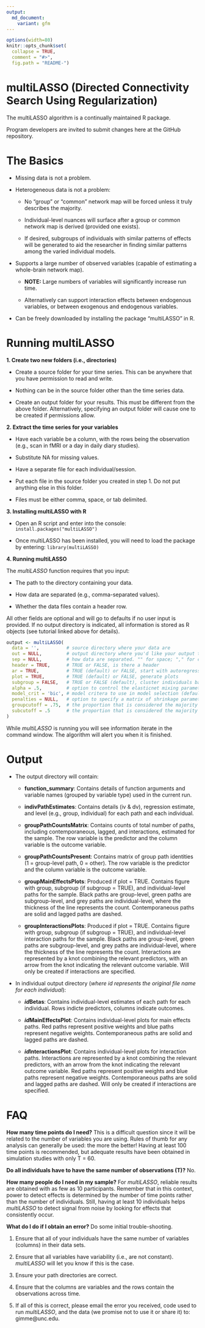 ```yaml
---
output:
  md_document:
    variant: gfm
---
```


<!-- README.md is generated from README.Rmd. Please edit that file -->

```r
options(width=80)
knitr::opts_chunk$set(
  collapse = TRUE,
  comment = "#>",
  fig.path = "README-")
```

# **multiLASSO (Directed Connectivity Search Using Regularization)**

The multiLASSO algorithm is a continually maintained R package.

Program developers are invited to submit changes here at the GitHub repository. 

# **The Basics**

+ Missing data is not a problem. 

+ Heterogeneous data is not a problem: 

  + No "group" or "common" network map will be forced unless it truly describes the majority. 
  
  + Individual-level nuances will surface after a group or common network map is derived (provided one exists).
  
  + If desired, subgroups of individuals with similar patterns of effects will be generated to aid the researcher in finding similar patterns among the varied individual models. 
  
+ Supports a large number of observed variables (capable of estimating a whole-brain network map). 
  + **NOTE:** Large numbers of variables will significantly increase run time.

  + Alternatively can support interaction effects between endogenous variables, or between exogenous and endogenous variables.

+ Can be freely downloaded by installing the package "multiLASSO" in R.

# **Running multiLASSO**

__1. Create two new folders (i.e., directories)__

+ Create a source folder for your time series. This can be anywhere that you have permission to read and write. 

+ Nothing can be in the source folder other than the time series data.

+ Create an output folder for your results. This must be different from the above folder. Alternatively, specifying an output folder will cause one to be created if permissions allow.

__2. Extract the time series for your variables__

  + Have each variable be a column, with the rows being the observation (e.g., scan in fMRI or a day in daily diary studies).

  + Substitute NA for missing values.

  + Have a separate file for each individual/session.

  + Put each file in the source folder you created in step 1. Do not put anything else in this folder.

  + Files must be either comma, space, or tab delimited.

__3. Installing multiLASSO with R__

  + Open an R script and enter into the console: `install.packages("multiLASSO")`
  
  + Once multiLASSO has been installed, you will need to load the package by entering: `library(multiLASSO)`
  
__4. Running multiLASSO__

  The *multiLASSO* function requires that you input:
  
  + The path to the directory containing your data.
  
  + How data are separated (e.g., comma-separated values).
  
  + Whether the data files contain a header row. 
  
  All other fields are optional and will go to defaults if no user input is provided. If no output directory is indicated, all information is stored as R objects (see tutorial linked above for details).
```r
output <- multiLASSO(
  data = '',          # source directory where your data are 
  out = NULL,         # output directory where you'd like your output to go (if NULL, output will only be saved in a list object)
  sep = NULL,         # how data are separated. "" for space; "," for comma, "/t" for tab-delimited
  header = TRUE,      # TRUE or FALSE, is there a header
  ar = TRUE,          # TRUE (default) or FALSE, start with autoregressive paths open
  plot = TRUE,        # TRUE (default) or FALSE, generate plots
  subgroup = FALSE,   # TRUE or FALSE (default), cluster individuals based on similarities in effects
  alpha = .5,         # option to control the elasticnet mixing parameter; alpha = .5 (default), alpha = 1 is the lasso penalty, alpha = 0 is the ridge regression penalty
  model_crit = 'bic', # model critera to use in model selection (default to BIC); other options include 'cv' (cross-validation), 'aic', 'aicc', 'hqc'
  penalties = NULL,   # option to specify a matrix of shrinkage parameters that will control the initial search for a group-level network map
  groupcutoff = .75,  # the proportion that is considered the majority at the group level
  subcutoff = .5      # the proportion that is considered the majority at the subgroup level
)        
```

While *multiLASSO* is running you will see information iterate in the command window. The algorithm will alert you when it is finished.

# **Output**

+ The output directory will contain:

  + __function_summary__: Contains details of function arguments and variable names (grouped by variable type) used in the current run.
  
  + __indivPathEstimates__: Contains details (iv & dv), regression estimate, and level (e.g., group, individual) for each path and each individual.
  
  + __groupPathCountsMatrix__: Contains counts of total number of paths, including contemporaneous, lagged, and interactions, estimated for the sample. The row variable is the predictor and the column variable is the outcome variable.
  
  + __groupPathCountsPresent__: Contains matrix of group path identities (1 = group-level path, 0 = other). The row variable is the predictor and the column variable is the outcome variable.
  
  + __groupMainEffectsPlots__: Produced if plot = TRUE. Contains figure with group, subgroup (if subgroup = TRUE), and individual-level paths for the sample. Black paths are group-level, green paths are subgroup-level, and grey paths are individual-level, where the thickness of the line represents the count. Contemporaneous paths are solid and lagged paths are dashed.
  
  + __groupInteractionsPlots__: Produced if plot = TRUE. Contains figure with group, subgroup (if subgroup = TRUE), and individual-level interaction paths for the sample. Black paths are group-level, green paths are subgroup-level, and grey paths are individual-level, where the thickness of the line represents the count. Interactions are represented by a knot combining the relevant predictors, with an arrow from the knot indicating the relevant outcome variable. Will only be created if interactions are specified.
  
+ In individual output directory (*where id represents the original file name for each individual*):

  + __*id*Betas__: Contains individual-level estimates of each path for each individual. Rows indicte predictors, columns indicate outcomes.
  
  + __*id*MainEffectsPlot__: Contains individual-level plots for main effects paths. Red paths represent positive weights and blue paths represent negative weights. Contemporaneous paths are solid and lagged paths are dashed.
  
  + __*id*InteractionsPlot__: Contains individual-level plots for interaction paths. Interactions are represented by a knot combining the relevant predictors, with an arrow from the knot indicating the relevant outcome variable. Red paths represent positive weights and blue paths represent negative weights. Contemporaneous paths are solid and lagged paths are dashed. Will only be created if interactions are specified.
  
# **FAQ**

**How many time points do I need?**
This is a difficult question since it will be related to the number of variables you are using. Rules of thumb for any analysis can generally be used: the more the better! Having at least 100 time points is recommended, but adequate results have been obtained in simulation studies with only T = 60.

**Do all individuals have to have the same number of observations (T)?**
No.

**How many people do I need in my sample?**
For *multiLASSO*, reliable results are obtained with as few as 10 participants. Remember that in this context, power to detect effects is determined by the number of time points rather than the number of individuals. Still, having at least 10 individuals helps *multiLASSO* to detect signal from noise by looking for effects that consistently occur.

**What do I do if I obtain an error?**
Do some initial trouble-shooting. 

1. Ensure that all of your individuals have the same number of variables (columns) in their data sets.

2. Ensure that all variables have variability (i.e., are not constant). *multiLASSO* will let you know if this is the case.

3. Ensure your path directories are correct.

4. Ensure that the columns are variables and the rows contain the observations across time.

5. If all of this is correct, please email the error you received, code used to run *multiLASSO*, and the data (we promise not to use it or share it) to: gimme@unc.edu.